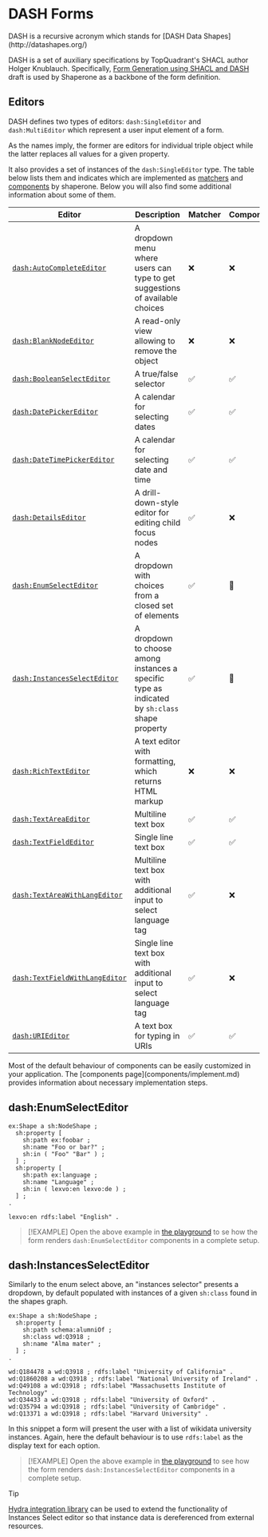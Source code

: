 
<Meta title="DASH/Introduction" />

# DASH Forms

<CCallout color="info">
DASH is a recursive acronym which stands for [DASH Data Shapes](http://datashapes.org/)
</CCallout>

DASH is a set of auxiliary specifications by TopQuadrant's SHACL author Holger Knublauch. Specifically, [Form Generation using SHACL and DASH](http://datashapes.org/forms.html) draft is used by Shaperone as a backbone of the form definition.

## Editors

DASH defines two types of editors: `dash:SingleEditor` and `dash:MultiEditor` which represent a user input element of a form.

As the names imply, the former are editors for individual triple object while the latter replaces all values for a given property.

It also provides a set of instances of the `dash:SingleEditor` type. The table below lists them and indicates which are implemented as [matchers](editors/matchers.md) and [components](components/implement.md) by shaperone. Below you will also find some additional information about some of them.

| Editor                                                                                     | Description                                                                                    | Matcher | Component |
|--------------------------------------------------------------------------------------------|------------------------------------------------------------------------------------------------|---------|-----------|
| [`dash:AutoCompleteEditor`](http://datashapes.org/forms.html#AutoCompleteEditor)           | A dropdown menu where users can type to get suggestions of available choices                   | ❌       | ❌         |
| [`dash:BlankNodeEditor`](http://datashapes.org/forms.html#BlankNodeEditor)                 | A read-only view allowing to remove the object                                                 | ❌       | ❌         |
| [`dash:BooleanSelectEditor`](http://datashapes.org/forms.html#BooleanSelectEditor)         | A true/false selector                                                                          | ✅       | ✅         |
| [`dash:DatePickerEditor`](http://datashapes.org/forms.html#DatePickerEditor)               | A calendar for selecting dates                                                                 | ✅       | ✅         |
| [`dash:DateTimePickerEditor`](http://datashapes.org/forms.html#DateTimePickerEditor)       | A calendar for selecting date and time                                                         | ✅       | ✅         |
| [`dash:DetailsEditor`](http://datashapes.org/forms.html#DetailsEditor)                     | A drill-down-style editor for editing child focus nodes                                        | ✅       | ❌         |
| [`dash:EnumSelectEditor`](http://datashapes.org/forms.html#EnumSelectEditor)               | A dropdown with choices from a closed set of elements                                          | ✅       | 🐲        |
| [`dash:InstancesSelectEditor`](http://datashapes.org/forms.html#InstancesSelectEditor)     | A dropdown to choose among instances a specific type as indicated by `sh:class` shape property | ✅       | 🐉        |
| [`dash:RichTextEditor`](http://datashapes.org/forms.html#RichTextEditor)                   | A text editor with formatting, which returns HTML markup                                       | ❌       | ❌         |
| [`dash:TextAreaEditor`](http://datashapes.org/forms.html#TextAreaEditor)                   | Multiline text box                                                                             | ✅       | ✅         |
| [`dash:TextFieldEditor`](http://datashapes.org/forms.html#TextFieldEditor)                 | Single line text box                                                                           | ✅       | ✅         |
| [`dash:TextAreaWithLangEditor`](http://datashapes.org/forms.html#TextAreaWithLangEditor)   | Multiline text box with additional input to select language tag                                | ✅       | ❌         |
| [`dash:TextFieldWithLangEditor`](http://datashapes.org/forms.html#TextFieldWithLangEditor) | Single line text box with additional input to select language tag                              | ✅       | ❌         |
| [`dash:URIEditor`](http://datashapes.org/forms.html#URIEditor)                             | A text box for typing in URIs                                                                  | ✅       | ✅         |

<CCallout color="info">
Most of the default behaviour of components can be easily customized in your application. The [components page](components/implement.md) provides information about necessary implementation steps.
</CCallout>

## dash:EnumSelectEditor



```turtle
ex:Shape a sh:NodeShape ;
  sh:property [
    sh:path ex:foobar ;
    sh:name "Foo or bar?" ;
    sh:in ( "Foo" "Bar" ) ;
  ] ;
  sh:property [
    sh:path ex:language ;
    sh:name "Language" ;
    sh:in ( lexvo:en lexvo:de ) ;
  ] ;
.

lexvo:en rdfs:label "English" .
```

> [!EXAMPLE]
> Open the above example in [the playground][enumExample] to se how the form renders `dash:EnumSelectEditor` components in a complete setup.

## dash:InstancesSelectEditor

Similarly to the enum select above, an "instances selector" presents a dropdown, by default populated with instances of a given `sh:class` found in the shapes graph.

```turtle
ex:Shape a sh:NodeShape ;
  sh:property [
    sh:path schema:alumniOf ;
    sh:class wd:Q3918 ;
    sh:name "Alma mater" ;
  ] ;
.

wd:Q184478 a wd:Q3918 ; rdfs:label "University of California" .
wd:Q1860208 a wd:Q3918 ; rdfs:label "National University of Ireland" .
wd:Q49108 a wd:Q3918 ; rdfs:label "Massachusetts Institute of Technology" .
wd:Q34433 a wd:Q3918 ; rdfs:label "University of Oxford" .
wd:Q35794 a wd:Q3918 ; rdfs:label "University of Cambridge" .
wd:Q13371 a wd:Q3918 ; rdfs:label "Harvard University" .
```

In this snippet a form will present the user with a list of wikidata university instances. Again, here the default behaviour is to use `rdfs:label` as the display text for each option.

> [!EXAMPLE]
> Open the above example in [the playground][instancesExample] to see how the form renders `dash:InstancesSelectEditor` components in a complete setup.

> [!TIP]
> [Hydra integration library](extensions/hydra.md) can be used to extend the functionality of Instances Select editor so that instance data is dereferenced from external resources.

[enumExample]: ${playground}/#shapes=%40prefix+sh%3A+%3Chttp%3A%2F%2Fwww.w3.org%2Fns%2Fshacl%23%3E+.%0A%40prefix+schema%3A+%3Chttp%3A%2F%2Fschema.org%2F%3E+.%0A%40prefix+rdfs%3A+%3Chttp%3A%2F%2Fwww.w3.org%2F2000%2F01%2Frdf-schema%23%3E+.%0A%40prefix+foaf%3A+%3Chttp%3A%2F%2Fxmlns.com%2Ffoaf%2F0.1%2F%3E+.%0A%40prefix+vcard%3A+%3Chttp%3A%2F%2Fwww.w3.org%2F2006%2Fvcard%2Fns%23%3E+.%0A%0A%40prefix+ex%3A+%3Chttp%3A%2F%2Fexample.com%2F%3E+.%0A%40prefix+lexvo%3A+%3Chttp%3A%2F%2Flexvo.org%2Fid%2Fiso639-1%2F%3E+.%0A%0Aex%3AShape+a+sh%3ANodeShape+%3B%0A++sh%3AtargetClass+schema%3APerson+%3B%0A++sh%3Aproperty+%5B%0A++++sh%3Apath+ex%3Afoobar+%3B%0A++++sh%3Aname+%22Foo+or+bar%3F%22+%3B%0A++++sh%3Ain+%28+%22Foo%22+%22Bar%22+%29+%3B%0A++++sh%3AminCount+1+%3B%0A++++sh%3AmaxCount+1+%3B%0A++%5D+%3B%0A++sh%3Aproperty+%5B%0A++++sh%3Apath+ex%3Alanguage+%3B%0A++++sh%3Aname+%22Language%22+%3B%0A++++sh%3Ain+%28+lexvo%3Aen+lexvo%3Ade+%29+%3B%0A++++sh%3AmaxCount+2+%3B%0A++%5D+%3B%0A.%0A%0Alexvo%3Aen+rdfs%3Alabel+%22English%22+.%0A&resource=%7B%0A++%22%40context%22%3A+%7B%0A++++%22rdf%22%3A+%22http%3A%2F%2Fwww.w3.org%2F1999%2F02%2F22-rdf-syntax-ns%23%22%2C%0A++++%22rdfs%22%3A+%22http%3A%2F%2Fwww.w3.org%2F2000%2F01%2Frdf-schema%23%22%2C%0A++++%22xsd%22%3A+%22http%3A%2F%2Fwww.w3.org%2F2001%2FXMLSchema%23%22%2C%0A++++%22schema%22%3A+%22http%3A%2F%2Fschema.org%2F%22%2C%0A++++%22foaf%22%3A+%22http%3A%2F%2Fxmlns.com%2Ffoaf%2F0.1%2F%22%2C%0A++++%22vcard%22%3A+%22http%3A%2F%2Fwww.w3.org%2F2006%2Fvcard%2Fns%23%22%0A++%7D%2C%0A++%22%40id%22%3A+%22http%3A%2F%2Fexample.com%2FJohn_Doe%22%2C%0A++%22%40type%22%3A+%22schema%3APerson%22%2C%0A++%22http%3A%2F%2Fexample.com%2Ffoobar%22%3A+%22Foo%22%2C%0A++%22http%3A%2F%2Fexample.com%2Flanguage%22%3A+%5B%0A++++%7B%0A++++++%22%40id%22%3A+%22http%3A%2F%2Flexvo.org%2Fid%2Fiso639-1%2Fen%22%0A++++%7D%2C%0A++++%7B%0A++++++%22%40id%22%3A+%22http%3A%2F%2Flexvo.org%2Fid%2Fiso639-1%2Fde%22%0A++++%7D%0A++%5D%0A%7D

[instancesExample]: ${playground}/#resource=%40prefix+rdf%3A+%3Chttp%3A%2F%2Fwww.w3.org%2F1999%2F02%2F22-rdf-syntax-ns%23%3E+.%0A%40prefix+rdfs%3A+%3Chttp%3A%2F%2Fwww.w3.org%2F2000%2F01%2Frdf-schema%23%3E+.%0A%40prefix+xsd%3A+%3Chttp%3A%2F%2Fwww.w3.org%2F2001%2FXMLSchema%23%3E+.%0A%40prefix+schema%3A+%3Chttp%3A%2F%2Fschema.org%2F%3E+.%0A%40prefix+foaf%3A+%3Chttp%3A%2F%2Fxmlns.com%2Ffoaf%2F0.1%2F%3E+.%0A%40prefix+vcard%3A+%3Chttp%3A%2F%2Fwww.w3.org%2F2006%2Fvcard%2Fns%23%3E+.%0A%0A_%3Ab0+a+%3Chttp%3A%2F%2Fwww.wikidata.org%2Fentity%2FQ3918%3E+.%0A%0A_%3Ab1+a+%3Chttp%3A%2F%2Fwww.wikidata.org%2Fentity%2FQ3918%3E+.%0A%0A%3Chttp%3A%2F%2Fexample.com%2FJohn_Doe%3E+a+schema%3APerson+%3B%0A%09schema%3AalumniOf+%3Chttp%3A%2F%2Fwww.wikidata.org%2Fentity%2FQ1860208%3E%2C+%3Chttp%3A%2F%2Fwww.wikidata.org%2Fentity%2FQ13371%3E+.%0A%0A&selectedResource=http%3A%2F%2Fexample.com%2FJohn_Doe&shapes=%40prefix+sh%3A+%3Chttp%3A%2F%2Fwww.w3.org%2Fns%2Fshacl%23%3E+.%0A%40prefix+wd%3A+%3Chttp%3A%2F%2Fwww.wikidata.org%2Fentity%2F%3E+.%0A%40prefix+rdfs%3A+%3Chttp%3A%2F%2Fwww.w3.org%2F2000%2F01%2Frdf-schema%23%3E+.%0A%40prefix+schema%3A+%3Chttp%3A%2F%2Fschema.org%2F%3E+.%0A%40prefix+dash%3A+%3Chttp%3A%2F%2Fdatashapes.org%2Fdash%23%3E+.%0A%0A%40prefix+ex%3A+%3Chttp%3A%2F%2Fexample.com%2F%3E+.%0A%0Aex%3AShape+a+sh%3ANodeShape+%3B%0A++sh%3AtargetClass+schema%3APerson+%3B%0A++sh%3Aproperty+%5B%0A++++sh%3Apath+schema%3AalumniOf+%3B%0A++++sh%3Aclass+wd%3AQ3918+%3B%0A++++sh%3Aname+%22Alma+mater%22+%3B%0A++++dash%3Aeditor+dash%3AInstancesSelectEditor+%3B%0A++%5D+%3B%0A.%0A%0Awd%3AQ184478+a+wd%3AQ3918+%3B+rdfs%3Alabel+%22University+of+California%22+.%0Awd%3AQ1860208+a+wd%3AQ3918+%3B+rdfs%3Alabel+%22National+University+of+Ireland%22+.%0Awd%3AQ49108+a+wd%3AQ3918+%3B+rdfs%3Alabel+%22Massachusetts+Institute+of+Technology%22+.%0Awd%3AQ34433+a+wd%3AQ3918+%3B+rdfs%3Alabel+%22University+of+Oxford%22+.%0Awd%3AQ35794+a+wd%3AQ3918+%3B+rdfs%3Alabel+%22University+of+Cambridge%22+.%0Awd%3AQ13371+a+wd%3AQ3918+%3B+rdfs%3Alabel+%22Harvard+University%22+.%0A
